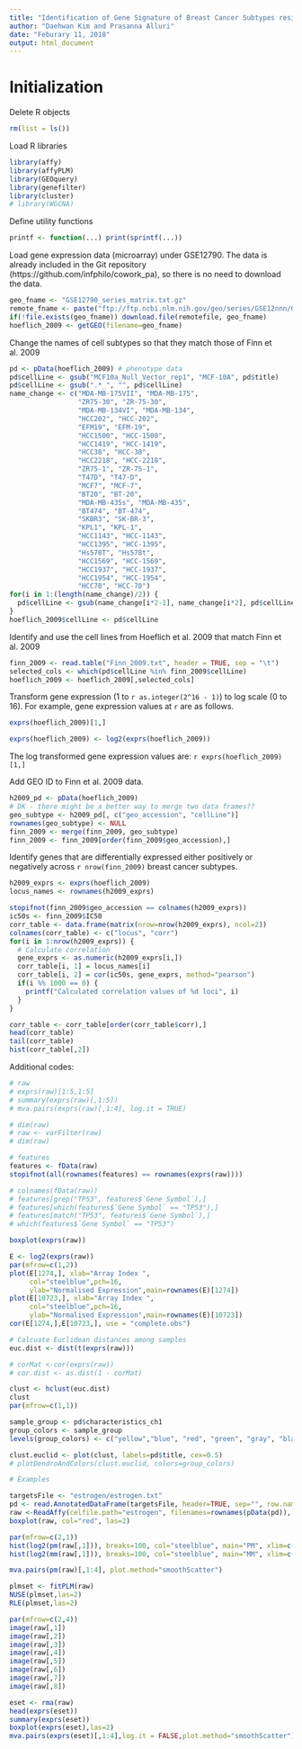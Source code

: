 ```yaml
---
title: "Identification of Gene Signature of Breast Cancer Subtypes resistant to CDK4/6 inhibitors"
author: "Daehwan Kim and Prasanna Alluri"
date: "Feburary 11, 2018"
output: html_document
---
```


# Initialization

Delete R objects

```r
rm(list = ls())
```

Load R libraries

```r
library(affy)
library(affyPLM)
library(GEOquery)
library(genefilter)
library(cluster)
# library(WGCNA)
```

Define utility functions
```r
printf <- function(...) print(sprintf(...))
```

Load gene expression data (microarray) under GSE12790. The data is already included in the Git repository (https://github.com/infphilo/cowork_pa), so there is no need to download the data.
```r
geo_fname <- "GSE12790_series_matrix.txt.gz"
remote_fname <- paste("ftp://ftp.ncbi.nlm.nih.gov/geo/series/GSE12nnn/GSE12790/matrix/", geo_fname, sep="")
if(!file.exists(geo_fname)) download.file(remotefile, geo_fname)
hoeflich_2009 <- getGEO(filename=geo_fname)
```

Change the names of cell subtypes so that they match those of Finn et al. 2009
```r
pd <- pData(hoeflich_2009) # phenotype data
pd$cellLine <- gsub("MCF10a_Null_Vector_rep1", "MCF-10A", pd$title)
pd$cellLine <- gsub(".*_", "", pd$cellLine)
name_change <- c("MDA-MB-175VII", "MDA-MB-175", 
                 "ZR75-30", "ZR-75-30",
                 "MDA-MB-134VI", "MDA-MB-134",
                 "HCC202", "HCC-202",
                 "EFM19", "EFM-19",
                 "HCC1500", "HCC-1500",
                 "HCC1419", "HCC-1419",
                 "HCC38", "HCC-38",
                 "HCC2218", "HCC-2218",
                 "ZR75-1", "ZR-75-1",
                 "T47D", "T47-D",
                 "MCF7", "MCF-7",
                 "BT20", "BT-20",
                 "MDA-MB-435s", "MDA-MB-435",
                 "BT474", "BT-474",
                 "SKBR3", "SK-BR-3",
                 "KPL1", "KPL-1",
                 "HCC1143", "HCC-1143",
                 "HCC1395", "HCC-1395",
                 "Hs578T", "Hs578t",
                 "HCC1569", "HCC-1569",
                 "HCC1937", "HCC-1937",
                 "HCC1954", "HCC-1954",
                 "HCC70", "HCC-70")
for(i in 1:(length(name_change)/2)) {
  pd$cellLine <- gsub(name_change[i*2-1], name_change[i*2], pd$cellLine)
}
hoeflich_2009$cellLine <- pd$cellLine
```

Identify and use the cell lines from Hoeflich et al. 2009 that match Finn et al. 2009
```r
finn_2009 <- read.table("Finn_2009.txt", header = TRUE, sep = "\t")
selected_cols <- which(pd$cellLine %in% finn_2009$cellLine)
hoeflich_2009 <- hoeflich_2009[,selected_cols]
```

Transform gene expression (1 to `r as.integer(2^16 - 1)`) to log scale (0 to 16).
For example, gene expression values at `r ` are as follows.
```r
exprs(hoeflich_2009)[1,]
```

```r
exprs(hoeflich_2009) <- log2(exprs(hoeflich_2009))
```
The log transformed gene expression values are:
`r exprs(hoeflich_2009)[1,]`

Add GEO ID to Finn et al. 2009 data.
```r
h2009_pd <- pData(hoeflich_2009)
# DK - there might be a better way to merge two data frames??
geo_subtype <- h2009_pd[, c("geo_accession", "cellLine")]
rownames(geo_subtype) <- NULL
finn_2009 <- merge(finn_2009, geo_subtype)
finn_2009 <- finn_2009[order(finn_2009$geo_accession),]
```

Identify genes that are differentially expressed either positively or negatively across `r nrow(finn_2009)` breast cancer subtypes.
```r
h2009_exprs <- exprs(hoeflich_2009)
locus_names <- rownames(h2009_exprs)

stopifnot(finn_2009$geo_accession == colnames(h2009_exprs))
ic50s <- finn_2009$IC50
corr_table <- data.frame(matrix(nrow=nrow(h2009_exprs), ncol=2))
colnames(corr_table) <- c("locus", "corr")
for(i in 1:nrow(h2009_exprs)) {
  # Calculate correlation
  gene_exprs <- as.numeric(h2009_exprs[i,])
  corr_table[i, 1] = locus_names[i]
  corr_table[i, 2] = cor(ic50s, gene_exprs, method="pearson")
  if(i %% 1000 == 0) {
    printf("Calculated correlation values of %d loci", i)
  }
}

corr_table <- corr_table[order(corr_table$corr),]
head(corr_table)
tail(corr_table)
hist(corr_table[,2])
```

Additional codes:
```r
# raw
# exprs(raw)[1:5,1:5]
# summary(exprs(raw)[,1:5])
# mva.pairs(exprs(raw)[,1:4], log.it = TRUE)

# dim(raw)
# raw <- varFilter(raw)
# dim(raw)

# features
features <- fData(raw)
stopifnot(all(rownames(features) == rownames(exprs(raw))))

# colnames(fData(raw))
# features[grep("TP53", features$`Gene Symbol`),]
# features[which(features$`Gene Symbol` == "TP53"),]
# features[match("TP53", features$`Gene Symbol`),]
# which(features$`Gene Symbol` == "TP53")

boxplot(exprs(raw))

E <- log2(exprs(raw))
par(mfrow=c(1,2))
plot(E[1274,], xlab="Array Index ",
     col="steelblue",pch=16,
     ylab="Normalised Expression",main=rownames(E)[1274])
plot(E[10723,], xlab="Array Index ",
     col="steelblue",pch=16,
     ylab="Normalised Expression",main=rownames(E)[10723])
cor(E[1274,],E[10723,], use = "complete.obs")

# Calcuate Euclidean distances among samples
euc.dist <- dist(t(exprs(raw)))

# corMat <-cor(exprs(raw))
# cor.dist <- as.dist(1 - corMat)

clust <- hclust(euc.dist)
clust
par(mfrow=c(1,1))

sample_group <- pd$characteristics_ch1
group_colors <- sample_group
levels(group_colors) <- c("yellow","blue", "red", "green", "gray", "black", "orange", "ivory")

clust.euclid <- plot(clust, labels=pd$title, cex=0.5)
# plotDendroAndColors(clust.euclid, colors=group_colors)

# Examples

targetsFile <- "estrogen/estrogen.txt"
pd <- read.AnnotatedDataFrame(targetsFile, header=TRUE, sep="", row.names=1)
raw <-ReadAffy(celfile.path="estrogen", filenames=rownames(pData(pd)), phenoData = pd)
boxplot(raw, col="red", las=2)

par(mfrow=c(2,1))
hist(log2(pm(raw[,1])), breaks=100, col="steelblue", main="PM", xlim=c(4,14))
hist(log2(mm(raw[,1])), breaks=100, col="steelblue", main="MM", xlim=c(4,14))

mva.pairs(pm(raw)[,1:4], plot.method="smoothScatter")

plmset <- fitPLM(raw)
NUSE(plmset,las=2)
RLE(plmset,las=2)

par(mfrow=c(2,4))
image(raw[,1])
image(raw[,2])
image(raw[,3])
image(raw[,4])
image(raw[,5])
image(raw[,6])
image(raw[,7])
image(raw[,8])

eset <- rma(raw)
head(exprs(eset))
summary(exprs(eset))
boxplot(exprs(eset),las=2)
mva.pairs(exprs(eset)[,1:4],log.it = FALSE,plot.method="smoothScatter")

```